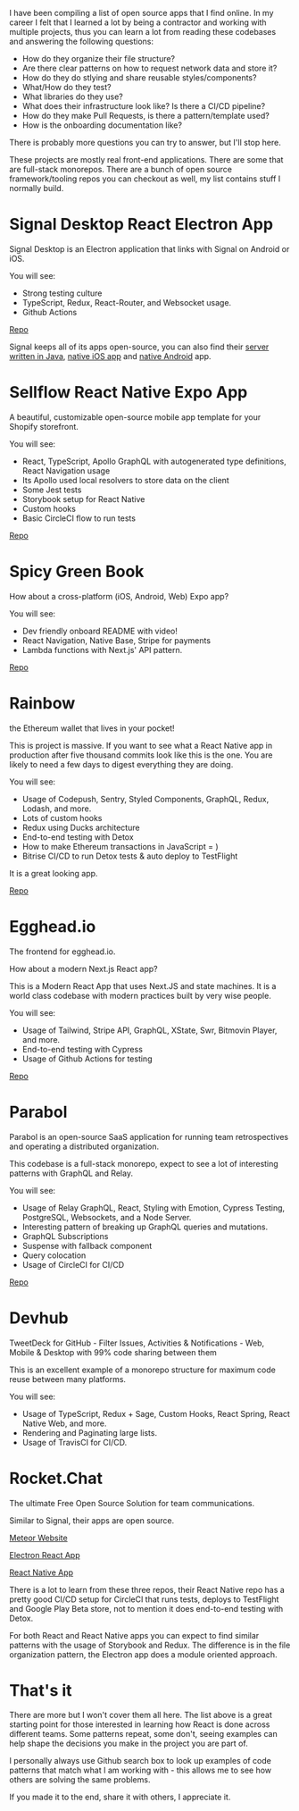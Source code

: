 I have been compiling a list of open source apps that I find online. In my career I felt that I learned a lot by being a contractor and working with multiple projects, thus you can learn a lot from reading these codebases and answering the following questions:

- How do they organize their file structure?
- Are there clear patterns on how to request network data and store it?
- How do they do stlying and share reusable styles/components?
- What/How do they test? 
- What libraries do they use? 
- What does their infrastructure look like? Is there a CI/CD pipeline? 
- How do they make Pull Requests, is there a pattern/template used?
- How is the onboarding documentation like?

There is probably more questions you can try to answer, but I'll stop here.

These projects are mostly real front-end applications. There are some that are full-stack monorepos. There are a bunch of open source framework/tooling repos you can checkout as well, my list contains stuff I normally build.  




# Signal Desktop React Electron App

Signal Desktop is an Electron application that links with Signal on Android or iOS.

You will see:

- Strong testing culture
- TypeScript, Redux, React-Router, and Websocket usage.  
- Github Actions

[Repo](https://github.com/signalapp/Signal-Desktop)

Signal keeps all of its apps open-source, you can also find their [server written in Java](https://github.com/signalapp/Signal-Server), [native iOS app](https://github.com/signalapp/Signal-iOS) and [native Android](https://github.com/signalapp/Signal-Android) app.


# Sellflow React Native Expo App

A beautiful, customizable open-source mobile app template for your Shopify storefront.

You will see:

- React, TypeScript, Apollo GraphQL with autogenerated type definitions, React Navigation usage 
- Its Apollo used local resolvers to store data on the client
- Some Jest tests
- Storybook setup for React Native
- Custom hooks
- Basic CircleCI flow to run tests

[Repo](https://github.com/sellflow/sellflow)


# Spicy Green Book 

How about a cross-platform (iOS, Android, Web) Expo  app?

You will see:

- Dev friendly onboard README with video!
- React Navigation, Native Base, Stripe for payments 
- Lambda functions with Next.js' API pattern.

[Repo](https://github.com/spicygreenbook/greenbook-app)


# Rainbow

the Ethereum wallet that lives in your pocket!

This is project is massive. If you want to see what a React Native app in production after five thousand commits look like this is the one. You are likely to need a few days to digest everything they are doing.

You will see:

- Usage of Codepush, Sentry, Styled Components, GraphQL, Redux, Lodash, and more.
- Lots of custom hooks
- Redux using Ducks architecture 
- End-to-end testing with Detox
- How to make Ethereum transactions in JavaScript = )
- Bitrise CI/CD to run Detox tests & auto deploy to TestFlight 

It is a great looking app.

[Repo](https://github.com/rainbow-me/rainbow)


# Egghead.io

The frontend for egghead.io.

How about a modern Next.js React app? 

This is a Modern React App that uses Next.JS and state machines. It is a world class codebase with modern practices built by very wise people.

You will see:

- Usage of Tailwind, Stripe API, GraphQL, XState, Swr, Bitmovin Player, and more.
- End-to-end testing with Cypress
- Usage of Github Actions for testing

[Repo](https://github.com/eggheadio/egghead-next)



# Parabol

Parabol is an open-source SaaS application for running team retrospectives and operating a distributed organization.

This codebase is a full-stack monorepo, expect to see a lot of interesting patterns with GraphQL and Relay.

You will see:

- Usage of Relay GraphQL, React, Styling with Emotion, Cypress Testing, PostgreSQL, Websockets, and a Node Server. 
- Interesting pattern of breaking up GraphQL queries and mutations.
- GraphQL Subscriptions
- Suspense with fallback component
- Query colocation
- Usage of CircleCI for CI/CD

[Repo](https://github.com/ParabolInc/parabol)

# Devhub

TweetDeck for GitHub - Filter Issues, Activities & Notifications - Web, Mobile & Desktop with 99% code sharing between them

This is an excellent example of a monorepo structure for maximum code reuse between many platforms.

You will see:
- Usage of TypeScript, Redux + Sage, Custom Hooks, React Spring, React Native Web, and more.
- Rendering and Paginating large lists.
- Usage of TravisCI for CI/CD.

# Rocket.Chat

The ultimate Free Open Source Solution for team communications.

Similar to Signal, their apps are open source.

[Meteor Website](https://github.com/RocketChat/Rocket.Chat)

[Electron React App](https://github.com/RocketChat/Rocket.Chat.Electron) 

[React Native App](https://github.com/RocketChat/Rocket.Chat.ReactNative) 

There is a lot to learn from these three repos, their React Native repo has a pretty good CI/CD setup for CircleCI that runs tests, deploys to TestFlight and Google Play Beta store, not to mention it does end-to-end testing with Detox. 

  For both React and React Native apps you can expect to find similar patterns with the usage of Storybook and Redux. The difference is in the file organization pattern, the Electron app does a module oriented approach. 


# That's it

There are more but I won't cover them all here. The list above is a great starting point for those interested in learning how React is done across different teams. Some patterns repeat, some don't, seeing examples can help shape the decisions you make in the project you are part of.  

I personally always use Github search box to look up examples of code patterns that match what I am working with - this allows me to see how others are solving the same problems.  

If you made it to the end, share it with others, I appreciate it.












